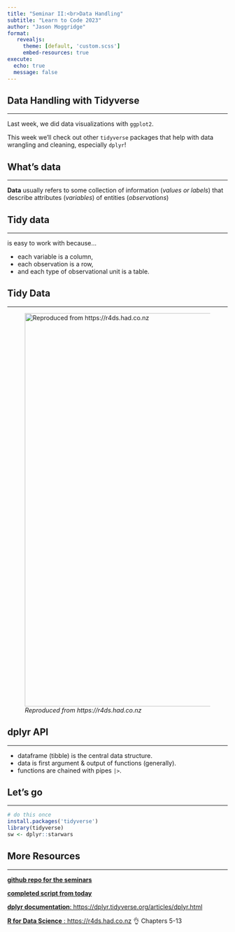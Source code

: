 ```yaml
---
title: "Seminar II:<br>Data Handling"
subtitle: "Learn to Code 2023"
author: "Jason Moggridge"
format: 
   revealjs:
     theme: [default, 'custom.scss']
     embed-resources: true
execute: 
  echo: true
  message: false
---
```


## Data Handling with Tidyverse

<hr>

Last week, we did data visualizations with `ggplot2`.

This week we'll check out other `tidyverse` packages that help with data wrangling and cleaning, especially `dplyr`!


## What's data

<hr>

**Data** usually refers to some collection of information (*values or labels*) that describe attributes (*variables*) of entities (*observations*)

## Tidy data
<hr>

is easy to work with because...

::: incremental
-   each variable is a column,\
-   each observation is a row,\
-   and each type of observational unit is a table.
:::

## Tidy Data
<hr>
![*Reproduced from https://r4ds.had.co.nz*](./public/tidy-1.png){width="900"}


## dplyr API
<hr>

-   dataframe (tibble) is the central data structure.\
-   data is first argument & output of functions (generally).\
-   functions are chained with pipes `|>`.\

## Let's go

<hr/>

```r
# do this once
install.packages('tidyverse')
library(tidyverse)
sw <- dplyr::starwars
```

## More Resources

<hr/>

[**github repo for the seminars**](https://github.com/MichaelFralickLab/LearnToCode2023)

[**completed script from today**](https://github.com/MichaelFralickLab/LearnToCode2023/blob/main/R/2a_data_handling.R)

[**dplyr documentation**: https://dplyr.tidyverse.org/articles/dplyr.html](https://dplyr.tidyverse.org/articles/dplyr.html)

[**R for Data Science** : https://r4ds.had.co.nz](https://r4ds.had.co.nz) 👌
Chapters 5-13

